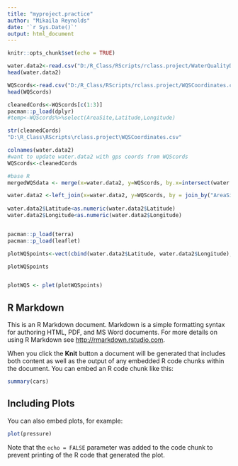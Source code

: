 ```yaml
---
title: "myproject.practice"
author: "Mikaila Reynolds"
date: '`r Sys.Date()`'
output: html_document
---
```


```r
knitr::opts_chunk$set(echo = TRUE)

water.data2<-read.csv("D:/R_Class/RScripts/rclass.project/WaterQualityDataCombinedCleaned.csv")
head(water.data2)

WQScords<-read.csv("D:/R_Class/RScripts/rclass.project/WQSCoordinates.csv")
head(WQScords)

cleanedCords<-WQScords[c(1:3)]
pacman::p_load(dplyr)
#temp<-WQScords%>%select(AreaSite,Latitude,Longitude)

str(cleanedCords)
"D:\R_Class\RScripts\rclass.project\WQSCoordinates.csv"

colnames(water.data2)
#want to update water.data2 with gps coords from WQScords
WQScords<-cleanedCords

#base R
mergedWQSdata <- merge(x=water.data2, y=WQScords, by.x=intersect(water.data2$AreaSite), by.y=intersect(WQScords$AreaSite)) #need to update

water.data2 <-left_join(x=water.data2, y=WQScords, by = join_by("AreaSite" == "AreaSite"))
                         
water.data2$Latitude<as.numeric(water.data2$Latitude)
water.data2$Longitude<as.numeric(water.data2$Longitude)


pacman::p_load(terra)
pacman::p_load(leaflet)

plotWQSpoints<-vect(cbind(water.data2$Latitude, water.data2$Longitude), crs="WGS84")

plotWQSpoints


plotWQS <- plet(plotWQSpoints)

```

## R Markdown

This is an R Markdown document. Markdown is a simple formatting syntax for authoring HTML, PDF, and MS Word documents. For more details on using R Markdown see <http://rmarkdown.rstudio.com>.

When you click the **Knit** button a document will be generated that includes both content as well as the output of any embedded R code chunks within the document. You can embed an R code chunk like this:

```r
summary(cars)
```

## Including Plots

You can also embed plots, for example:

```r
plot(pressure)
```

Note that the `echo = FALSE` parameter was added to the code chunk to prevent printing of the R code that generated the plot.
